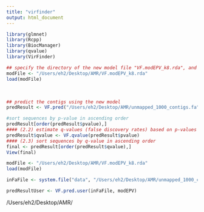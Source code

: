 ```yaml
---
title: "virfinder"
output: html_document
---
```


```r
library(glmnet)
library(Rcpp)
library(BiocManager)
library(qvalue)
library(VirFinder)
```
```r
## specify the directory of the new model file "VF.modEPV_k8.rda", and load the new model to the work space
modFile <- "/Users/eh2/Desktop/AMR/VF.modEPV_k8.rda"
load(modFile)
```
\
```r
## predict the contigs using the new model
predResult <- VF.pred("/Users/eh2/Desktop/AMR/unmapped_1000_contigs.fa")

```

```r
#sort sequences by p-value in ascending order
predResult[order(predResult$pvalue),]
#### (2.2) estimate q-values (false discovery rates) based on p-values
predResult$qvalue <- VF.qvalue(predResult$pvalue)
#### (2.3) sort sequences by q-value in ascending order
final <- predResult[order(predResult$qvalue),]
View(final)
```
```r
modFile <- "/Users/eh2/Desktop/AMR/VF.modEPV_k8.rda"
load(modFile)

inFaFile <- system.file("data", "/Users/eh2/Desktop/AMR/unmapped_1000_contigs.fa", package="VirFinder")

predResultUser <- VF.pred.user(inFaFile, modEPV)
```
/Users/eh2/Desktop/AMR/